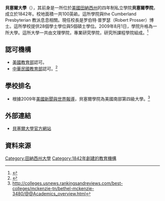 {{Otheruses|貝塞爾學院|subject=美國田納西州[[貝塞爾大學|貝塞爾大學]]，以及它的前身貝塞爾學院|other=位於美國其他州的貝塞爾學院}}

{{Infobox University
| Name =貝塞爾大學
| EnglishName =Bethel University
| SealImage =
| SealInfo =
| Motto =
| Established =1842年
| Type =私立
| President =Walter Butler
| Chancellor =
| Location ={{USA}}[[田納西州|田納西州]]
| Campus =100 英畝
| AreaTotal =
| Department =
| Staff = 
| Faculty =
| Professor =
| Associate Professor =
| Assistant Professor =
| Lecturer =
| Student =
| Undergraduate = 
| Postgraduate =
| Adult education =
| Distance education =
| 4-year technological program =
| 2-year technological program =
| Affiliations =
| Colors = 
| Website =http://www.bethelu.edu 
}}

'''貝塞爾大學'''（{{lang-en|'''Bethel University'''}}），其前身是一所位於[[美國|美國]][[田納西州|田納西州]]的四年制私立學院'''貝塞爾學院'''，成立於1842年。校地面積一共100英畝。這所學院與the Cumberland Presbyterian 教派息息相關。現任校長是罗伯特·普罗瑟（Robert Prosser）博士。這所學校提供28個學士學位與5個碩士學位。2009年8月1日，學院升格為一所大學。這所大學一共由文理學院，專業研究學院，研究所課程學院組成。<ref>{{cite web |url=http://www.bethelu.edu/quick/visitor/menu/quickfacts |title=存档副本 |accessdate=2009-10-05 |deadurl=yes |archiveurl=https://web.archive.org/web/20100608220141/http://www.bethelu.edu/quick/visitor/menu/quickfacts |archivedate=2010-06-08 }}</ref>

== 認可機構 ==
*[[美國教育部|美國教育部]]認可。
*[[中華民國教育部|中華民國教育部]]認可。<ref>{{cite web |url=http://www.ustudy.org.tw/USACOLLEGE/college/TN.htm |title=存档副本 |accessdate=2009-10-05 |deadurl=yes |archiveurl=https://web.archive.org/web/20080720010614/http://www.ustudy.org.tw/USACOLLEGE/college/TN.htm |archivedate=2008-07-20 }}</ref>

== 學校排名 ==
*根據2009年[[美國新聞與世界報導|美國新聞與世界報導]]，貝塞爾學院為美國南部第四級大學。<ref>http://colleges.usnews.rankingsandreviews.com/best-colleges/mckenzie-tn/bethel-mckenzie-3480/@@Academics_overview.html</ref>

== 外部連結 ==
*[http://www.bethelu.edu 貝塞爾大學官方網站] {{Wayback|url=http://www.bethelu.edu/ |date=20210415205718 }}

== 資料來源 ==
{{reflist}}

{{DEFAULTSORT:Bethel University}}
{{School-stub}}
[[Category:田納西州大學|Category:田納西州大學]]
[[Category:1842年創建的教育機構|Category:1842年創建的教育機構]]